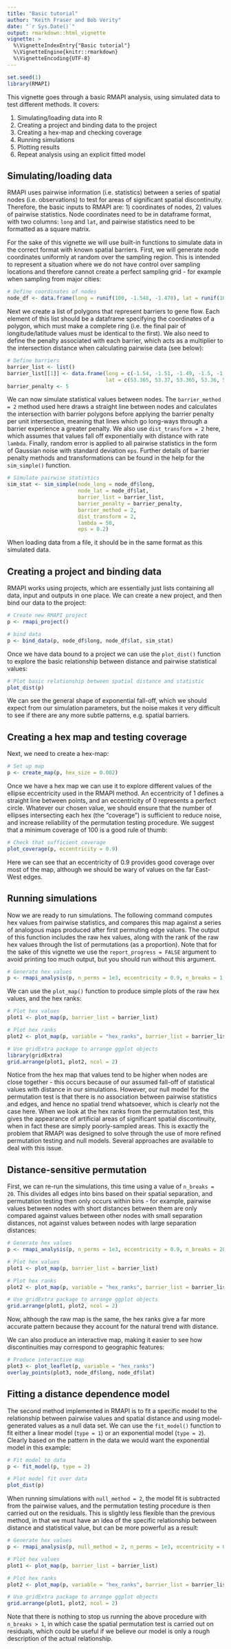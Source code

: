 ```yaml
---
title: "Basic tutorial"
author: "Keith Fraser and Bob Verity"
date: "`r Sys.Date()`"
output: rmarkdown::html_vignette
vignette: >
  %\VignetteIndexEntry{"Basic tutorial"}
  %\VignetteEngine{knitr::rmarkdown}
  %\VignetteEncoding{UTF-8}
---
```


```r
set.seed(1)
library(RMAPI)
```

This vignette goes through a basic RMAPI analysis, using simulated data to test different methods. It covers:

1. Simulating/loading data into R
2. Creating a project and binding data to the project
3. Creating a hex-map and checking coverage
4. Running simulations
5. Plotting results
6. Repeat analysis using an explicit fitted model


## Simulating/loading data

RMAPI uses pairwise information (i.e. statistics) between a series of spatial nodes (i.e. observations) to test for areas of significant spatial discontinuity. Therefore, the basic inputs to RMAPI are: 1) coordinates of nodes, 2) values of pairwise statistics. Node coordinates need to be in dataframe format, with two columns: `long` and `lat`, and pairwise statistics need to be formatted as a square matrix.

For the sake of this vignette we will use built-in functions to simulate data in the correct format with known spatial barriers. First, we will generate node coordinates uniformly at random over the sampling region. This is intended to represent a situation where we do not have control over sampling locations and therefore cannot create a perfect sampling grid - for example when sampling from major cities:

```r
# Define coordinates of nodes
node_df <- data.frame(long = runif(100, -1.548, -1.478), lat = runif(100, 53.347, 53.379))
```

Next we create a list of polygons that represent barriers to gene flow. Each element of this list should be a dataframe specifying the coordinates of a polygon, which must make a complete ring (i.e. the final pair of longitude/latitude values must be identical to the first). We also need to define the penalty associated with each barrier, which acts as a multiplier to the intersection distance when calculating pairwise data (see below):

```r
# Define barriers
barrier_list <- list()
barrier_list[[1]] <- data.frame(long = c(-1.54, -1.51, -1.49, -1.5, -1.535, -1.54),
                                lat = c(53.365, 53.37, 53.365, 53.36, 53.36, 53.365))
barrier_penalty <- 5
```

We can now simulate statistical values between nodes. The `barrier_method = 2` method used here draws a straight line between nodes and calculates the intersection with barrier polygons before applying the barrier penalty per unit intersection, meaning that lines which go long-ways through a barrier experience a greater penalty. We also use `dist_transform = 2` here, which assumes that values fall off exponentially with distance with rate `lambda`. Finally, random error is applied to all pairwise statistics in the form of Gaussian noise with standard deviation `eps`. Further details of barrier penalty methods and transformations can be found in the help for the `sim_simple()` function.

```r
# Simulate pairwise statistics
sim_stat <- sim_simple(node_long = node_df$long,
                       node_lat = node_df$lat,
                       barrier_list = barrier_list,
                       barrier_penalty = barrier_penalty,
                       barrier_method = 2,
                       dist_transform = 2,
                       lambda = 50,
                       eps = 0.2)
```

When loading data from a file, it should be in the same format as this simulated data.


## Creating a project and binding data

RMAPI works using projects, which are essentially just lists containing all data, input and outputs in one place. We can create a new project, and then bind our data to the project:

```r
# Create new RMAPI project
p <- rmapi_project()

# bind data
p <- bind_data(p, node_df$long, node_df$lat, sim_stat)
```

Once we have data bound to a project we can use the `plot_dist()` function to explore the basic relationship between distance and pairwise statistical values:

```r
# Plot basic relationship between spatial distance and statistic
plot_dist(p)
```

We can see the general shape of exponential fall-off, which we should expect from our simulation parameters, but the noise makes it very difficult to see if there are any more subtle patterns, e.g. spatial barriers.


## Creating a hex map and testing coverage

Next, we need to create a hex-map:

```r
# Set up map
p <- create_map(p, hex_size = 0.002)
```

Once we have a hex map we can use it to explore different values of the ellipse eccentricity used in the RMAPI method. An eccentricity of 1 defines a straight line between points, and an eccentricity of 0 represents a perfect circle. Whatever our chosen value, we should ensure that the number of ellipses intersecting each hex (the "coverage") is sufficient to reduce noise, and increase reliability of the permutation testing procedure. We suggest that a minimum coverage of 100 is a good rule of thumb:

```r
# Check that sufficient coverage
plot_coverage(p, eccentricity = 0.9)
```

Here we can see that an eccentricity of 0.9 provides good coverage over most of the map, although we should be wary of values on the far East-West edges.


## Running simulations

Now we are ready to run simulations. The following command computes hex values from pairwise statistics, and compares this map against a series of analogous maps produced after first permuting edge values. The output of this function includes the raw hex values, along with the rank of the raw hex values through the list of permutations (as a proportion). Note that for the sake of this vignette we use the `report_progress = FALSE` argument to avoid printing too much output, but you should run without this argument.

```r
# Generate hex values
p <- rmapi_analysis(p, n_perms = 1e3, eccentricity = 0.9, n_breaks = 1, report_progress = FALSE)
```

We can use the `plot_map()` function to produce simple plots of the raw hex values, and the hex ranks:

```r
# Plot hex values
plot1 <- plot_map(p, barrier_list = barrier_list)

# Plot hex ranks
plot2 <- plot_map(p, variable = "hex_ranks", barrier_list = barrier_list)

# Use gridExtra package to arrange ggplot objects
library(gridExtra)
grid.arrange(plot1, plot2, ncol = 2)
```

Notice from the hex map that values tend to be higher when nodes are close together - this occurs because of our assumed  fall-off of statistical values with distance in our simulations. However, our null model for the permutation test is that there is no association between pairwise statistics and edges, and hence no spatial trend whatsoever, which is clearly not the case here. When we look at the hex ranks from the permutation test, this gives the appearance of artificial areas of significant spatial discontinuity, when in fact these are simply poorly-sampled areas. This is exactly the problem that RMAPI was designed to solve through the use of more refined permutation testing and null models. Several approaches are available to deal with this issue.


## Distance-sensitive permutation

First, we can re-run the simulations, this time using a value of `n_breaks = 20`. This divides all edges into bins based on their spatial separation, and permutation testing then only occurs within bins - for example, pairwise values between nodes with short distances between them are only compared against values between other nodes with small separation distances, not against values between nodes with large separation distances:

```r
# Generate hex values
p <- rmapi_analysis(p, n_perms = 1e3, eccentricity = 0.9, n_breaks = 20, report_progress = FALSE)

# Plot hex values
plot1 <- plot_map(p, barrier_list = barrier_list)

# Plot hex ranks
plot2 <- plot_map(p, variable = "hex_ranks", barrier_list = barrier_list)

# Use gridExtra package to arrange ggplot objects
grid.arrange(plot1, plot2, ncol = 2)
```

Now, although the raw map is the same, the hex ranks give a far more accurate pattern because they account for the natural trend with distance.

We can also produce an interactive map, making it easier to see how discontinuities may correspond to geographic features:

```r
# Produce interactive map
plot3 <- plot_leaflet(p, variable = "hex_ranks")
overlay_points(plot3, node_df$long, node_df$lat)
```


## Fitting a distance dependence model

The second method implemented in RMAPI is to fit a specific model to the relationship between pairwise values and spatial distance and using model-generated values as a null data set. We can use the `fit_model()` function to fit either a linear model (`type = 1`) or an exponential model (`type = 2`). Clearly based on the pattern in the data we would want the exponential model in this example:

```r
# Fit model to data
p <- fit_model(p, type = 2)

# Plot model fit over data
plot_dist(p)
```

When running simulations with `null_method = 2`, the model fit is subtracted from the pairwise values, and the permutation testing procedure is then carried out on the residuals. This is slightly less flexible than the previous method, in that we must have an idea of the specific relationship between distance and statistical value, but can be more powerful as a result:

```r
# Generate hex values
p <- rmapi_analysis(p, null_method = 2, n_perms = 1e3, eccentricity = 0.9, n_breaks = 1, report_progress = FALSE)

# Plot hex values
plot1 <- plot_map(p, barrier_list = barrier_list)

# Plot hex ranks
plot2 <- plot_map(p, variable = "hex_ranks", barrier_list = barrier_list)

# Use gridExtra package to arrange ggplot objects
grid.arrange(plot1, plot2, ncol = 2)
```

Note that there is nothing to stop us running the above procedure with `n_breaks > 1`, in which case the spatial permutation test is carried out on residuals, which could be useful if we believe our model is only a rough description of the actual relationship.

